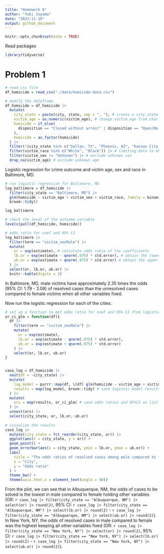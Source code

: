 ```yaml
---
title: "Homework 6"
author: "Yuki Joyama"
date: "2023-11-19"
output: github_document
---
```


```r
knitr::opts_chunk$set(echo = TRUE)
```

Read packages
```r
library(tidyverse)
```

# Problem 1
```r
# read csv file
df_homicide = read_csv("./data/homicide-data.csv")

# modify the dataframe
df_homicide = df_homicide |> 
  mutate(
    city_state = paste(city, state, sep = ", "), # create a city_state variable
    victim_age = as.numeric(victim_age), # change victim_age from char to numeric
    homicide = if_else(
      disposition == "Closed without arrest" | disposition == "Open/No arrest", "unsolved","resolved"
    ),
    homicide = as.factor(homicide)
  ) |>
  filter(!(city_state %in% c("Dallas, TX", "Phoenix, AZ", "Kansas City, MO", "Tulsa, AL"))) |> # omit some cities due to the lack of data or data entry mistake
  filter(victim_race %in% c("White", "Black")) |> # limiting data to white or black
  filter(victim_sex != "Unknown") |> # exclude unknown sex
  drop_na(victim_age) # exclude unknown age
```

Logistic regression for crime outcome and victim age, sex and race in Baltimore, MD.

```r
# run logistic regression for Baltimore, MD
log_baltimore = df_homicide |> 
  filter(city_state == "Baltimore, MD") |> 
  glm(homicide ~ victim_age + victim_sex + victim_race, family = binomial, data = _) |> 
  broom::tidy()

log_baltimore

# check the level of the outcome variable
levels(pull(df_homicide, homicide))

# odds ratio for coef and 95% CI 
log_baltimore |> 
  filter(term == "victim_sexMale") |> 
  mutate(
    or = exp(estimate), # calculate odds ratio of the coefficients
    lb.or = exp(estimate - qnorm(.975) * std.error), # obtain the lower level of 95% CI
    ub.or = exp(estimate + qnorm(.975) * std.error) # obtain the upper level of 95% CI
  ) |> 
  select(or, lb.or, ub.or) |> 
  knitr::kable(digits = 2)
```

In Baltimore, MD, male victims have approximately 2.35 times the odds (95% CI: 1.79 - 3.08) of resolved cases than the unresolved cases compared to female victims when all other variables fixed.

Now run the logistic regression for each of the cities.
```r
# set up a function to get odds ratio for coef and 95% CI from logistic regression output
or_ci_glm = function(df){
  df |> 
    filter(term == "victim_sexMale") |> 
    mutate(
      or = exp(estimate),
      lb.or = exp(estimate - qnorm(.975) * std.error),
      ub.or = exp(estimate + qnorm(.975) * std.error)
    ) |> 
    select(or, lb.or, ub.or) 
}


case_log = df_homicide |>
  nest(df = -city_state) |> 
  mutate(
    log_model = purrr::map(df, \(df) glm(homicide ~ victim_age + victim_sex + victim_race, family = binomial, data = df)), # save logistic models for each city as list
    results = map(log_model, broom::tidy) # save logistic model results in tibble as list
  ) |>
  mutate(
    ors = map(results, or_ci_glm) # save odds ratios and 95%CI as list
  ) |> 
  unnest(ors) |> 
  select(city_state, or, lb.or, ub.or) 
  
# visualize the results
case_log |> 
  mutate(city_state = fct_reorder(city_state, or)) |> 
  ggplot(aes(x = city_state, y = or)) +
  geom_point() +
  geom_errorbar(aes(x = city_state, ymin = lb.or, ymax = ub.or)) +
  labs(
    title = "The odds ratios of resolved cases among male compared to female",
    x = "City",
    y = "Odds ratio"
  ) +
  theme_bw() +
  theme(axis.text.x = element_text(angle = 90)) 
```

From the plot, we can see that in Albuquerque, NM, the odds of cases to be solved is the lowest in male compared to female holding other variables (OR: `r case_log |> filter(city_state == "Albuquerque, NM") |> select(or) |> round(2)`, 95% CI: `r case_log |> filter(city_state == "Albuquerque, NM") |> select(lb.or) |> round(2)` - `r case_log |> filter(city_state == "Albuquerque, NM") |> select(ub.or) |> round(2)`). In New York, NY, the odds of resolved cases in male compared to female was the highest keeping all other variables fixed (OR: `r case_log |> filter(city_state == "New York, NY") |> select(or) |> round(2)`, 95% CI: `r case_log |> filter(city_state == "New York, NY") |> select(lb.or) |> round(2)` - `r case_log |> filter(city_state == "New York, NY") |> select(ub.or) |> round(2)`).
